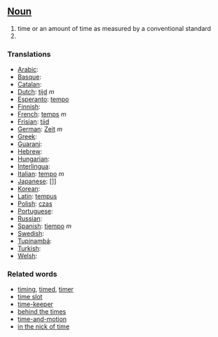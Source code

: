 ==[[Noun]]==

#time or an amount of time as measured by a conventional standard
#

===Translations===
*[[Arabic]]: [[]]
*[[Basque]]: [[]]
*[[Catalan]]: [[]]
*[[Dutch]]: [[tijd]] ''m''
*[[Esperanto]]: [[tempo]]
*[[Finnish]]: [[]]
*[[French]]: [[temps]] ''m''
*[[Frisian]]: [[tiid]]
*[[German]]: [[Zeit]] ''m''
*[[Greek]]: [[]]
*[[Guarani]]: [[]]
*[[Hebrew]]: [[]]
*[[Hungarian]]: [[]]
*[[Interlingua]]: [[]]
*[[Italian]]: [[tempo]] ''m''
*[[Japanese]]: []]
*[[Korean]]: [[]]
*[[Latin]]: [[tempus]]
*[[Polish]]: [[czas]]
*[[Portuguese]]: [[]]
*[[Russian]]: [[]]
*[[Spanish]]: [[tiempo]] ''m''
*[[Swedish]]: [[]]
*[[Tupinambá]]: [[]]
*[[Turkish]]: [[]]
*[[Welsh]]: [[]]

===Related words===
*[[timing]], [[timed]], [[timer]]
*[[time slot]]
*[[time-keeper]]
*[[behind the times]]
*[[time-and-motion]]
*[[in the nick of time]]